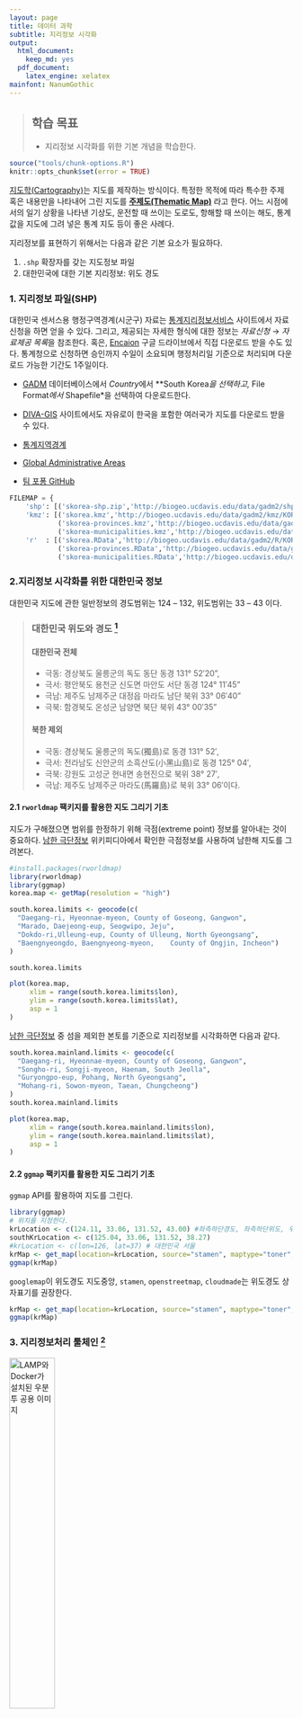 ```yaml
---
layout: page
title: 데이터 과학
subtitle: 지리정보 시각화
output:
  html_document: 
    keep_md: yes
  pdf_document:
    latex_engine: xelatex
mainfont: NanumGothic
---
```



> ## 학습 목표 {.objectives}
>
> *  지리정보 시각화를 위한 기본 개념을 학습한다.

``` r
source("tools/chunk-options.R")
knitr::opts_chunk$set(error = TRUE)
```

[지도학(Cartography)](https://en.wikipedia.org/wiki/Cartography)는 지도를 제작하는 방식이다. 특정한 목적에 따라 특수한 주제 혹은 내용만을 나타내어 그린 지도를 **[주제도(Thematic Map)](https://ko.wikipedia.org/wiki/지도의_종류)** 라고 한다.  어느 시점에서의 일기 상황을 나타낸 기상도, 운전할 때 쓰이는 도로도, 항해할 때 쓰이는 해도, 통계값을 지도에 그려 넣은 통계 지도 등이 좋은 사례다.

지리정보를 표현하기 위해서는 다음과 같은 기본 요소가 필요하다.

1. `.shp` 확장자를 갖는 지도정보 파일
2. 대한민국에 대한 기본 지리정보: 위도 경도 

### 1. 지리정보 파일(SHP)

대한민국 센서스용 행정구역경계(시군구) 자료는 [통계지리정보서비스](http://sgis.kostat.go.kr/contents/shortcut/shortcut_05.jsp) 사이트에서 자료신청을 하면 얻을 수 있다. 그리고, 제공되는 자세한 형식에 대한 정보는 *자료신청* &rarr; *자료제공 목록*을 참조한다. 혹은, [Encaion](https://goo.gl/KyHR46) 구글 드라이브에서 직접 다운로드 받을 수도 있다. 통계청으로 신청하면 승인까지 수일이 소요되며 행정처리일 기준으로 처리되며 다운로드 가능한 기간도 1주일이다.

  * [GADM](http://www.gadm.org/) 데이터베이스에서 *Country*에서 **South Korea*을 선택하고, *File Format*에서 *Shapefile*을 선택하여 다운로드한다.
  * [DIVA-GIS](http://www.diva-gis.org/gdata) 사이트에서도 자유로이 한국을 포함한 여러국가 지도를 다운로드 받을 수 있다.

- [통계지역경계](http://sgis.kostat.go.kr/contents/shortcut/shortcut_05.jsp)
- [Global Administrative Areas](http://www.gadm.org/country)
- [팀 포퐁 GitHub](https://github.com/southkorea/southkorea-maps)

~~~ {.python}
FILEMAP = {
    'shp': [('skorea-shp.zip','http://biogeo.ucdavis.edu/data/gadm2/shp/KOR_adm.zip')],
    'kmz': [('skorea.kmz','http://biogeo.ucdavis.edu/data/gadm2/kmz/KOR_adm0.kmz'),
            ('skorea-provinces.kmz','http://biogeo.ucdavis.edu/data/gadm2/kmz/KOR_adm1.kmz'),
            ('skorea-municipalities.kmz','http://biogeo.ucdavis.edu/data/gadm2/kmz/KOR_adm2.kmz')],
    'r'  : [('skorea.RData','http://biogeo.ucdavis.edu/data/gadm2/R/KOR_adm0.RData'),
            ('skorea-provinces.RData','http://biogeo.ucdavis.edu/data/gadm2/R/KOR_adm1.RData'),
            ('skorea-municipalities.RData','http://biogeo.ucdavis.edu/data/gadm2/R/KOR_adm2.RData')]
~~~

### 2.지리정보 시각화를 위한 대한민국 정보

대한민국 지도에 관한 일반정보의 경도범위는 124 -- 132, 위도범위는 33 -- 43 이다. 

> ### 대한민국 위도와 경도 [^kor-lonlat] {.callout}
>
> #### 대한민국 전체
> - 극동: 경상북도 울릉군의 독도 동단 동경 131° 52′20", 
> - 극서: 평안북도 용천군 신도면 마안도 서단 동경 124° 11′45"
> - 극남: 제주도 남제주군 대정읍 마라도 남단 북위 33° 06′40"
> - 극북: 함경북도 온성군 남양면 북단 북위 43° 00′35"
>
> #### 북한 제외
> - 극동: 경상북도 울릉군의 독도(獨島)로 동경 131° 52′, 
> - 극서: 전라남도 신안군의 소흑산도(小黑山島)로 동경 125° 04′, 
> - 극북: 강원도 고성군 현내면 송현진으로 북위 38° 27′, 
> - 극남: 제주도 남제주군 마라도(馬羅島)로 북위 33° 06′이다.

#### 2.1 `rworldmap` 팩키지를 활용한 지도 그리기 기초

지도가 구해졌으면 범위를 한정하기 위해 극점(extreme point) 정보를 알아내는 것이 중요하다.
[남한 극단정보](https://en.wikipedia.org/wiki/Extreme_points_of_South_Korea)
위키피디아에서 확인한 극점정보를 사용하여 남한해 지도를 그려본다. 

``` r
#install.packages(rworldmap)
library(rworldmap)
library(ggmap)
korea.map <- getMap(resolution = "high")

south.korea.limits <- geocode(c(
  "Daegang-ri, Hyeonnae-myeon, County of Goseong, Gangwon",
  "Marado, Daejeong-eup, Seogwipo, Jeju",
  "Dokdo-ri,Ulleung-eup, County of Ulleung, North Gyeongsang",
  "Baengnyeongdo, Baengnyeong-myeon,    County of Ongjin, Incheon")
)  

south.korea.limits

plot(korea.map,
     xlim = range(south.korea.limits$lon),
     ylim = range(south.korea.limits$lat),
     asp = 1
)
```

[남한 극단정보](https://en.wikipedia.org/wiki/Extreme_points_of_South_Korea) 중 섬을 제외한 
본토를 기준으로 지리정보를 시각화하면 다음과 같다.

``` r
south.korea.mainland.limits <- geocode(c(
  "Daegang-ri, Hyeonnae-myeon, County of Goseong, Gangwon",
  "Songho-ri, Songji-myeon, Haenam, South Jeolla",
  "Guryongpo-eup, Pohang, North Gyeongsang",
  "Mohang-ri, Sowon-myeon, Taean, Chungcheong")
)  
south.korea.mainland.limits

plot(korea.map,
     xlim = range(south.korea.mainland.limits$lon),
     ylim = range(south.korea.mainland.limits$lat),
     asp = 1
)
```

[^kor-lonlat]: [대한민국의 위도와 경도를 알고 싶어요](http://tip.daum.net/question/3092152)

#### 2.2 `ggmap` 팩키지를 활용한 지도 그리기 기초

`ggmap` API를 활용하여 지도를 그린다.

``` r
library(ggmap)
# 위치를 지정한다.
krLocation <- c(124.11, 33.06, 131.52, 43.00) #좌측하단경도, 좌측하단위도, 우측상단경도, 우측상단위도
southKrLocation <- c(125.04, 33.06, 131.52, 38.27)
#krLocation <- c(lon=126, lat=37) # 대한민국 서울
krMap <- get_map(location=krLocation, source="stamen", maptype="toner", crop=FALSE) #terrain, toner, watercolor
ggmap(krMap)
```

`googlemap`이 위도경도 지도중앙, `stamen`, `openstreetmap`, `cloudmade`는 
위도경도 상자표기를 권장한다.

``` r
krMap <- get_map(location=krLocation, source="stamen", maptype="toner", crop=FALSE) #terrain, satellite, roadmap, hybrid, toner, watercolor
ggmap(krMap)
```

### 3. 지리정보처리 툴체인 [^1]

<img src="fig/R_SAGA_GE_logo.jpg" alt="LAMP와 Docker가 설치된 우분투 공용 이미지" width="40%" /> 

[^1]: http://spatial-analyst.net/wiki/index.php?title=Main_Page

- 오픈 GIS 소프트웨어
    - [System for Automated Geoscientific Analyses (SAGA GIS)](https://en.wikipedia.org/wiki/SAGA_GIS)
    - [Geographic Resources Analysis Support System (GRASS GIS)](https://en.wikipedia.org/wiki/GRASS_GIS)
- [TileMill](https://www.mapbox.com/tilemill/)
- KML 마크업 언어
    - [Keyhole Markup Language, KML](https://en.wikipedia.org/wiki/Keyhole_Markup_Language)


### 4. 지리정보 시각화 사례

- 미국 대선(2012) [뉴욕타임즈 President Map](http://elections.nytimes.com/2012/results/president)
- 미국 빈곤율 정보 시각화 [The Topography of Poverty in the United States](http://www.cdc.gov/pcd/issues/2007/oct/07_0091.htm)
- [http://indiemapper.com/](http://indiemapper.com/app/learnmore.php?l=choropleth)


### 참고자료

- [Thematic Cartography and Geovisualization](http://www.amazon.com/Thematic-Cartography-Geovisualization-3rd-Edition/dp/0132298341)
- [Web Cartography: Map Design for Interactive and Mobile Devices](https://www.crcpress.com/Web-Cartography-Map-Design-for-Interactive-and-Mobile-Devices/Muehlenhaus/9781439876220)
- [R Development Translation Team (Korean)](http://www.openstatistics.net/) 

### R 언어 참고 웹사이트

- [spatial.ly](http://spatial.ly/r/)
- [Spatial data in R: Using R as a GIS](https://pakillo.github.io/R-GIS-tutorial/)
- [Introduction to Spatial Data and ggplot2](http://rpubs.com/RobinLovelace/intro-spatial)
- [Spatial analysis in R: 랭커스터 대학](http://www.maths.lancs.ac.uk/~rowlings/Teaching/- Sheffield2013/index.html)
- [Notes on Spatial Data Operations in R](https://dl.dropboxusercontent.com/u/9577903/- broomspatial.pdf)
- [Making maps with R](http://www.molecularecologist.com/2012/09/making-maps-with-r/)
